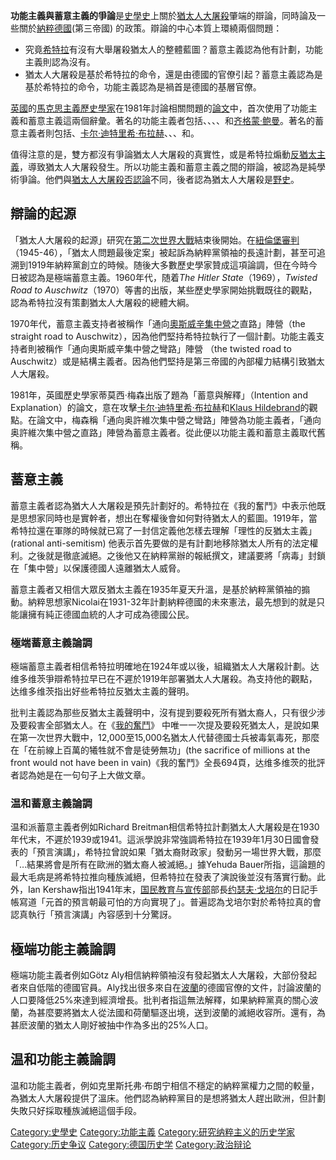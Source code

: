 {{Link style|time=2015-12-13T12:39:44+00:00}}
'''功能主義與蓄意主義的爭論'''是[[史學史|史學史]]上關於[[猶太人大屠殺|猶太人大屠殺]]肇端的辯論，同時論及一些關於[[納粹德國|納粹德國]](第三帝國) 的政策。辯論的中心本質上環繞兩個問題：

*究竟[[希特拉|希特拉]]有沒有大舉屠殺猶太人的整體藍圖？蓄意主義認為他有計劃，功能主義則認為沒有。
*猶太人大屠殺是基於希特拉的命令，還是由德國的官僚引起？蓄意主義認為是基於希特拉的命令，功能主義認為是禍首是德國的基層官僚。

[[英國|英國]]的[[馬克思主義|馬克思主義]][[歷史學家|歷史學家]]{{le|蒂莫西·梅森|Timothy Mason}}在1981年討論相關問題的[[論文|論文]]中，首次使用了功能主義和蓄意主義這兩個辭彙。著名的功能主義者包括{{le|劳尔·希尔伯格|Raul Hilberg}}、{{le|克里斯托弗·布朗宁|Christopher Browning}}、{{le|马丁·布罗萨特|Martin Broszat}}、{{le|汉斯·莫姆森|Hans Mommsen}}、和[[齐格蒙·鲍曼|齐格蒙·鲍曼]]。著名的蓄意主義者則包括{{le|安德烈亚斯·黑尔格鲁伯|Andreas Hillgruber}}、[[卡尔·迪特里希·布拉赫|卡尔·迪特里希·布拉赫]]、{{le|克劳斯·希尔德布兰特|Klaus Hildebrand}}、{{le|埃伯哈德·杰克尔|Eberhard Jäckel}}、{{le|理查德·布莱特曼|Richard Breitman}}和{{le|露西·达维多维茨|Lucy Dawidowicz}}。

值得注意的是，雙方都沒有爭論猶太人大屠殺的真實性，或是希特拉煽動[[反猶太主義|反猶太主義]]，導致猶太人大屠殺發生。所以功能主義和蓄意主義之間的辯論，被認為是純學術爭論。他們與[[猶太人大屠殺否認論|猶太人大屠殺否認論]]不同，後者認為猶太人大屠殺是[[野史|野史]]。

==辯論的起源==
「猶太人大屠殺的起源」研究在[[第二次世界大戰|第二次世界大戰]]結束後開始。在[[紐倫堡審判|紐倫堡審判]]（1945-46），「猶太人問題最後定案」被起訴為納粹黨領袖的長遠計劃，甚至可追溯到1919年納粹黨創立的時候。随後大多數歷史學家贊成這項論調，但在今時今日被認為是極端蓄意主義。1960年代，随着''The Hitler State''（1969），''Twisted Road to Auschwitz''（1970）等書的出版，某些歷史學家開始挑戰既往的觀點，認為希特拉沒有策劃猶太人大屠殺的總體大綱。

1970年代，蓄意主義支持者被稱作「通向[[奧斯威辛集中營|奧斯威辛集中營]]之直路」陣營（the straight road to Auschwitz），因為他們堅持希特拉執行了一個計劃。功能主義支持者則被稱作「通向奧斯威辛集中營之彎路」陣營 （the twisted road to Auschwitz）或是結構主義者。因為他們堅持是第三帝國的內部權力結構引致猶太人大屠殺。

1981年，英國歷史學家蒂莫西·梅森出版了題為「蓄意與解釋」（Intention and Explanation）的論文，意在攻擊[[卡尔·迪特里希·布拉赫|卡尔·迪特里希·布拉赫]]和[[:en:Klaus_Hildebrand|Klaus Hildebrand]]的觀點。在論文中，梅森稱「通向奥許維次集中營之彎路」陣營為功能主義者，「通向奥許維次集中營之直路」陣營為蓄意主義者。從此便以功能主義和蓄意主義取代舊稱。

==蓄意主義==
蓄意主義者認為猶大人大屠殺是預先計劃好的。希特拉在《我的奮鬥》中表示他既是思想家同時也是實幹者，想出在奪權後會如何對待猶太人的藍圖。1919年，當希特拉還在軍隊的時候就已寫了一封信定義他怎樣去理解「理性的反猶太主義」(rational anti-semitism) 他表示首先要做的是有計劃地移除猶太人所有的法定權利。之後就是徹底滅絕。之後他又在納粹黨辦的報紙撰文，建議要將「病毒」封鎖在「集中營」以保護德國人遠離猶太人威脅。

蓄意主義者又相信大眾反猶太主義在1935年夏天升溫，是基於納粹黨領袖的搧動。納粹思想家Nicolai在1931-32年計劃納粹德國的未來憲法，最先想到的就是只能讓擁有純正德國血統的人才可成為德國公民。

===極端蓄意主義論調===
極端蓄意主義者相信希特拉明確地在1924年或以後，組織猶太人大屠殺計劃。达维多维茨爭辯希特拉早已在不遲於1919年部署猶太人大屠殺。為支持他的觀點，达维多维茨指出好些希特拉反猶太主義的聲明。

批判主義認為那些反猶太主義聲明中，沒有提到要殺死所有猶太裔人，只有很少涉及要殺害全部猶太人。在《[[我的奮鬥|我的奮鬥]]》 中唯一一次提及要殺死猶太人，是說如果在第一次世界大戰中，12,000至15,000名猶太人代替德國士兵被毒氣毒死，那麼在「在前線上百萬的犧牲就不會是徒勞無功」(the sacrifice of millions at the front would not have been in vain)《我的奮鬥》全長694頁，达维多维茨的批評者認為她是在一句句子上大做文章。

===温和蓄意主義論調===
温和派蓄意主義者例如Richard Breitman相信希特拉計劃猶太人大屠殺是在1930年代末，不遲於1939或1941。這派學說非常強調希特拉在1939年1月30日國會發表的「預言演講」，希特拉曾說如果「猶太裔財政家」發動另一場世界大戰，那麼「…結果將會是所有在歐洲的猶太裔人被滅絕。」據Yehuda Bauer所指，這論題的最大毛病是將希特拉推向種族滅絕，但希特拉在發表了演說後並沒有落實行動。此外，Ian Kershaw指出1941年末，[[国民教育与宣传部|国民教育与宣传部]]部長[[约瑟夫·戈培尔|约瑟夫·戈培尔]]的日記手帳寫道「元首的預言朝最可怕的方向實現了」。普遍認為戈培尔對於希特拉真的會認真執行「預言演講」內容感到十分驚訝。

==極端功能主義論調==
極端功能主義者例如Götz Aly相信納粹領袖沒有發起猶太人大屠殺，大部份發起者來自低階的德國官員。Aly找出很多來自在[[波蘭|波蘭]]的德國官僚的文件，討論波蘭的人口要降低25%來達到經濟增長。批判者指這無法解釋，如果納粹黨真的關心波蘭，為甚麼要將猶太人從法國和荷蘭驅逐出境，送到波蘭的滅絕收容所。還有，為甚麽波蘭的猶太人剛好被抽中作為多出的25%人口。

==温和功能主義論調==
温和功能主義者，例如克里斯托弗·布朗宁相信不穩定的納粹黨權力之間的較量，為猶太人大屠殺提供了溫床。他們認為納粹黨目的是想將猶太人趕出歐洲，但計劃失敗只好採取種族滅絕這個手段。

[[Category:史學史|Category:史學史]]
[[Category:功能主義|Category:功能主義]]
[[Category:研究纳粹主义的历史学家|Category:研究纳粹主义的历史学家]]
[[Category:历史争议|Category:历史争议]]
[[Category:德国历史学|Category:德国历史学]]
[[Category:政治辩论|Category:政治辩论]]